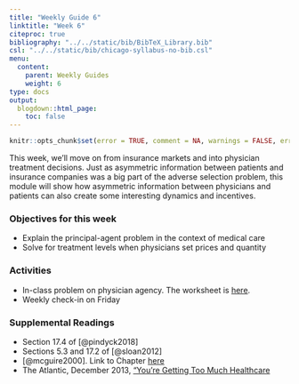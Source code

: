 ```yaml
---
title: "Weekly Guide 6"
linktitle: "Week 6"
citeproc: true
bibliography: "../../static/bib/BibTeX_Library.bib"
csl: "../../static/bib/chicago-syllabus-no-bib.csl"
menu:
  content:
    parent: Weekly Guides
    weight: 6
type: docs
output:
  blogdown::html_page:
    toc: false
---
```


```r
knitr::opts_chunk$set(error = TRUE, comment = NA, warnings = FALSE, errors = FALSE, messages = FALSE, tidy = FALSE, echo = FALSE)
```

This week, we'll move on from insurance markets and into physician treatment decisions. Just as asymmetric information between patients and insurance companies was a big part of the adverse selection problem, this module will show how asymmetric information between physicians and patients can also create some interesting dynamics and incentives.

### Objectives for this week
- Explain the principal-agent problem in the context of medical care
- Solve for treatment levels when physicians set prices and quantity
 

### Activities
- In-class problem on physician agency. The worksheet is [here](/resource/wksheet4.html).
- Weekly check-in on Friday

### Supplemental Readings
- Section 17.4 of [@pindyck2018]
- Sections 5.3 and 17.2 of [@sloan2012]
- [@mcguire2000]. Link to Chapter [here](https://www.sciencedirect.com/science/article/abs/pii/S1574006400801687)
- The Atlantic, December 2013, ["You're Getting Too Much Healthcare](https://www.theatlantic.com/health/archive/2013/12/youre-getting-too-much-healthcare/281896/)